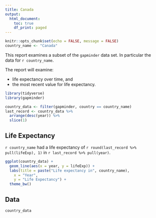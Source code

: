 ```yaml
---
title: Canada
output:
  html_document: 
    toc: true
    df_print: paged
---
```


<!-- This file by Charlotte Wickham is licensed under a Creative Commons Attribution 4.0 International License. -->

```r
knitr::opts_chunk$set(echo = FALSE, message = FALSE)
country_name <- "Canada"
```

This report examines a subset of the `gapminder` data set.  In particular the data for `r country_name`.

The report will examine:

* life expectancy over time, and 
* the most recent value for life expectancy.

```r
library(tidyverse)
library(gapminder)

country_data <- filter(gapminder, country == country_name)
last_record <- country_data %>%
  arrange(desc(year)) %>%
  slice(1)
```

## Life Expectancy

`r country_name` had a life expectancy of `r round(last_record %>% pull(lifeExp), 1)` in `r last_record %>% pull(year)`.

```r
ggplot(country_data) + 
  geom_line(aes(x = year, y = lifeExp)) +
  labs(title = paste("Life expectancy in", country_name),
    x = "Year",
    y = "Life Expectancy") +
  theme_bw()
```

## Data

```r
country_data
```
